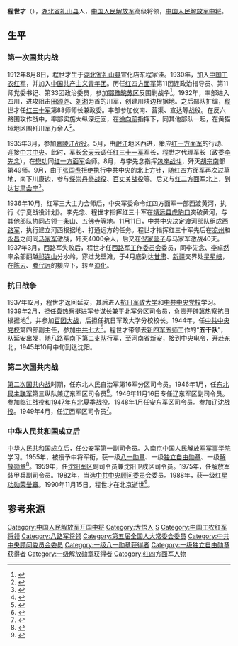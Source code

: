 {{noteTA
|1=zh:蒋介石;zh-hans:蒋介石;zh-hk:蒋介石;zh-tw:蒋中正;
|2=zh:斯大林;zh-hans:斯大林;zh-hk:史太林;zh-tw:史達林;
|3=zh-cn:朝鲜戰争; zh-sg:韩战; zh-tw:韓戰; zh-hk:韓戰;}}
{{Infobox_officeholder
| name = 程世才
| image name = Cheng Shicai.jpg
| width = 200px
| now = [[中国人民解放军中将|中国人民解放军中将]]
| period = 
| Sex =
| different name =
| party = {{中国共产党}}
| nationality = {{PRC}}
| Native place =
| date of birth = 1912年8月8日
| place of birth = {{ROC-1912}}[[湖北省_(中華民國)|湖北省]][[礼山县_(中华民国)|礼山县]]
| date of death = {{death date and age|1990|11|15|1912|8|8}}
| place of death = {{PRC}}[[北京|北京]]
| religion = [[共产主义|共产主义]]
| spouse = 
| relatives = 
| educate = [[抗日军政大学|抗日军政大学]]
| past =
| work =
* 《悲壮的历程》
* 《烽火年代》
* 《万里征途》
}}
'''程世才'''（{{bd|1912年|8月8日|1990年|11月15日}}），[[湖北省_(中華民國)|湖北省]][[礼山县_(中华民国)|礼山县]]人，[[中国人民解放军|中国人民解放军]]高级将领，[[中国人民解放军中将|中国人民解放军中将]]。

== 生平 ==
=== 第一次国共内战 ===
1912年8月8日，程世才生于[[湖北省_(中華民國)|湖北省]][[礼山县_(中华民国)|礼山县]]宣化店东程家洼。1930年，加入[[中国工农红军|中国工农红军]]，并加入[[中国共产主义青年团|中国共产主义青年团]]。历任[[红四方面军|红四方面军]]第11团连政治指导员、第11师党委书记、第33团政治委员，参加[[鄂豫皖苏区|鄂豫皖苏区]]反围剿战争<ref>{{cite book|author1=中国工农红军第四方面军战史编辑委员会编|title=中国工农红军第四方面军人物志|date=1998年10月|publisher=北京：解放军出版社|isbn=7-5065-3365-0|pages=713}}</ref>。1932年，率部进入四川，进攻阻击[[田颂尧|田颂尧]]、[[刘湘|刘湘]]为首的川军，创建川陕边根据地。之后部队扩编，程世才任[[红三十军|红三十军]]第88师师长兼政委。率部参加仪南、营渠、宣达等战役。在反六路围攻作战中，率部实施大纵深迂回，在[[徐向前|徐向前]]指挥下，同其他部队一起，在黄猫垭地区围歼川军万余人<ref name="官方">{{cite web|title=程世才|publisher=中国共产党新闻网|url=http://dangshi.people.com.cn/GB/165617/165618/166491/167908/9974991.html|accessdate=2010-03-01|archive-date=2015-11-17|archive-url=https://web.archive.org/web/20151117030035/http://dangshi.people.com.cn/GB/165617/165618/166491/167908/9974991.html|dead-url=no}}</ref>。

1935年3月，参加[[嘉陵江战役|嘉陵江战役]]。5月，由[[岷江|岷江]]地区西进，策应[[红一方面军|红一方面军]]的行动、迎接[[中共中央|中共中央]]。此时，军长[[余天云|余天云]]调任[[红三十一军|红三十一军]]军长，程世才代理军长（政委[[李先念|李先念]]），在[[懋功|懋功]]同[[红一方面军|红一方面军]]会师。8月，与李先念指挥[[包座战斗|包座战斗]]，歼灭[[胡宗南|胡宗南]]部第49师。9月，由于[[张国焘|张国焘]]拒绝执行中共中央的北上方针，随红四方面军再次过草地，南下川康边，参与[[绥崇丹懋战役|绥崇丹懋战役]]、[[百丈关战役|百丈关战役]]等。后又与[[红二方面军|红二方面军]]北上，到达[[甘肃|甘肃]][[会宁|会宁]]<ref>{{cite book|title=中国红军人物志|author=王健英|location=广州|publisher=广东人民出版社|year=2000|isbn=7-218-03199-4|pages=825}}</ref>。

1936年10月，红军三大主力会师后，中央军委命令红四方面军一部西渡黄河，执行《宁夏战役计划》。李先念、程世才指挥红三十军在[[靖远县|靖远县]][[虎豹口|虎豹口]]突破黄河{{r|西路军|page=65}}，与其他部队协同占领[[一条山|一条山]]、[[五佛寺|五佛寺]]等地。11月11日，中共中央决定渡河部队组成[[西路军|西路军]]，执行建立河西根据地、打通远方的任务。程世才指挥红三十军先后在[[凉州|凉州]]和[[永昌|永昌]]之间同[[马家军|马家军]]激战，歼灭4000余人，后又在[[倪家营子|倪家营子]]与马家军激战40天。1937年3月，西路军失败后，程世才任[[西路军工作委员会|西路军工作委员会]]委员，同李先念、[[李卓然|李卓然]]率余部翻越[[祁连山|祁连山]]分水岭，穿过戈壁滩，于4月底到达[[甘肃|甘肃]]、[[新疆|新疆]]交界处[[星星峡|星星峡]]，在[[陈云|陈云]]、[[滕代远|滕代远]]的接应下，转至[[迪化|迪化]]{{r|西路军|page=261-275}}。

=== 抗日战争 ===
1937年12月，程世才返回延安{{r|西路军|page=313}}，其后进入[[抗日军政大学|抗日军政大学]]和[[中共中央党校|中共中央党校]]学习。1939年2月，担任冀热察挺进军参谋长兼平北军分区司令员，负责开辟冀热察抗日根据地<ref>{{cite book | author = 中国人民解放军历史资料丛书编审委员会 | coauthors =  | title = 八路军·表册 | url =  | date = 1994 | location =  | publisher = 解放军出版社 | id =  | isbn = 978-7-5065-2290-8 | pages = 32 }}</ref>，并参加[[百团大战|百团大战]]，后担任抗日军政大学分校校长。1944年，任[[中共中央党校|中共中央党校]]第四部副主任，参加[[中共七大|中共七大]]<ref>{{cite book|author=中共中央党史研究室第一研究部编|title=中国共产党第七次全国代表大会代表名录 上|location=上海|publisher=上海人民出版社|year=2005|pages=308|isbn=7-208-05733-8}}</ref>。程世才带领去[[新四军五师|新四军五师]]工作的“'''五干队'''”，从延安出发，随[[八路军南下第二支队|八路军南下第二支队]]行军，至河南省[[新安|新安]]，接到中央电令，开赴东北，1945年10月中旬到达沈阳。

=== 第二次国共内战 ===
[[第二次国共内战|第二次国共内战]]时期，任东北人民自治军第16军分区司令员。1946年1月，任[[东北民主联军|东北民主联军]]第三纵队兼辽东军区司令员<ref>{{cite book|author=《中国人民解放军军史》编写组|title=中国人民解放军军史：第三卷|year=2010|publisher=军事科学出版社|pages=27|isbn=978-7-80237-381-5}}</ref>。1946年11月16日专任辽东军区副司令员。参加[[临江战役|临江战役]]和[[1947年东北夏季战役|1947年东北夏季战役]]。1948年1月任安东军区司令员。参加[[辽沈战役|辽沈战役]]。1949年4月，任辽西军区司令员<ref>{{cite book |author1=张明金|author2=刘立勤 |title=中国人民解放军历史上的200个军区|year=2010|publisher=解放军文艺出版社 |location=北京 |pages=374|isbn=978-7-5033-2252-5}}</ref>。

=== 中华人民共和国成立后 ===
[[中华人民共和国|中华人民共和国]]成立后，任[[公安军|公安军]]第一副司令员。入南京[[中国人民解放军军事学院|中国人民解放军军事学院]]学习。1955年，被授予中将军衔，获一级[[八一勋章_(1955年)|八一勋章]]、一级[[独立自由勋章|独立自由勋章]]、一级[[解放勋章|解放勋章]]<ref name="欧阳青">{{cite book |author=欧阳青 |title=大授衔：1955共和国将帅授衔档案|year=2011 |publisher=长城出版社 |location=北京|pages=433|isbn=978-7-5483-0058-8}}</ref>。1959年，任[[沈阳军区|沈阳军区]]副司令员兼沈阳卫戍区司令员。1975年，任解放军装甲兵副司令员。1982年，当选[[中共中央顾问委员会|中共中央顾问委员会]]委员。1988年，获一级[[红星功勋荣誉章|红星功勋荣誉章]]。1990年11月15日，程世才在北京逝世<ref>{{cite book|author= 星火燎原编辑部 |title=中国人民解放军将帅名录|volume=第一卷|year=2007|publisher=解放军出版社 |location=北京|isbn=7-5065-5031-8| pages = 471}}</ref>。

== 参考来源 ==
{{reflist|refs=
*<ref name="西路军">{{cite book|author=秦生|title=红西路军史|year=2011|publisher=中国社会科学出版社|isbn=978-7-5004-9595-6}}</ref>
}}

{{中國人民解放軍開國中將}}
{{DEFAULTSORT:C}}
[[Category:中国人民解放军开国中将|Category:中国人民解放军开国中将]]
[[Category:大悟人|Category:大悟人]]
[[Category:程姓|S]]
[[Category:中国工农红军将领|Category:中国工农红军将领]]
[[Category:八路军将领|Category:八路军将领]]
[[Category:第五届全国人大常委会委员|Category:第五届全国人大常委会委员]]
[[Category:中共中央顾问委员会委员|Category:中共中央顾问委员会委员]]
[[Category:一级八一勋章获得者|Category:一级八一勋章获得者]]
[[Category:一级独立自由勋章获得者|Category:一级独立自由勋章获得者]]
[[Category:一级解放勋章获得者|Category:一级解放勋章获得者]]
[[Category:红四方面军人物|Category:红四方面军人物]]
